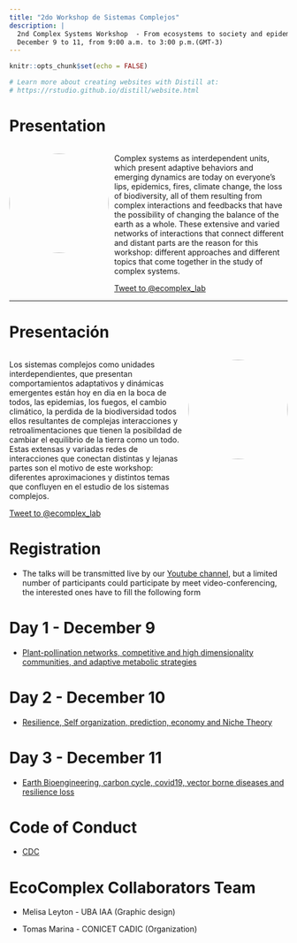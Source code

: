 ```yaml
---
title: "2do Workshop de Sistemas Complejos"
description: |
  2nd Complex Systems Workshop  - From ecosystems to society and epidemics.
  December 9 to 11, from 9:00 a.m. to 3:00 p.m.(GMT-3)
---
```

```r
knitr::opts_chunk$set(echo = FALSE)

# Learn more about creating websites with Distill at:
# https://rstudio.github.io/distill/website.html

```

# Presentation 

:::: {style="display: grid; grid-template-columns: 180px auto; grid-column-gap: 10px;"}

::: {}

<img src="img/LogoPIISCO_UNGS_m.png" style="width:180px;border-radius: 50%;"/>

:::

::: {}
Complex systems as interdependent units, which present adaptive behaviors and emerging dynamics are today on everyone's lips, epidemics, fires, climate change, the loss of biodiversity, all of them resulting from complex interactions and feedbacks that have the possibility of changing the balance of the earth as a whole. These extensive and varied networks of interactions that connect different and distant parts are the reason for this workshop: different approaches and different topics that come together in the study of complex systems.

<a href="https://twitter.com/intent/tweet?screen_name=ecomplex_lab&ref_src=twsrc%5Etfw" class="twitter-mention-button" data-show-count="false">Tweet to @ecomplex_lab</a><script async src="https://platform.twitter.com/widgets.js" charset="utf-8"></script>

:::

::::

---
# Presentación

:::: {style="display: grid; grid-template-columns: auto 180px; grid-column-gap: 10px;"}


::: {}

Los sistemas complejos como unidades interdependientes, que presentan comportamientos adaptativos y dinámicas emergentes están hoy en dia en la boca de todos, las epidemias, los fuegos, el cambio climático, la perdida de la biodiversidad todos ellos resultantes de complejas interacciones y retroalimentaciones que tienen la posibildad de cambiar el equilibrio de la tierra como un todo. Estas extensas y variadas redes de interacciones que conectan distintas y lejanas partes son el motivo de este workshop: diferentes aproximaciones y distintos temas que confluyen en el estudio de los sistemas complejos.

<a href="https://twitter.com/intent/tweet?screen_name=ecomplex_lab&ref_src=twsrc%5Etfw" class="twitter-mention-button" data-show-count="false">Tweet to @ecomplex_lab</a><script async src="https://platform.twitter.com/widgets.js" charset="utf-8"></script>

:::

::: {}

<img src="img/LogoPIISCO_UNGS_m.png" style="width:180px;border-radius: 50%;"/>

:::

::::

# Registration

- The talks will be transmitted live by our [Youtube channel](https://www.youtube.com/channel/UC-Ww0kQ1Ybnd7wETDA9BxMQ), but a limited number of participants could participate by meet video-conferencing, the interested ones have to fill the following form



# Day 1 - December 9

-  [Plant-pollination networks, competitive and high dimensionality communities, and adaptive metabolic strategies](dia1.html) 

# Day 2 - December 10 

- [Resilience, Self organization, prediction, economy and Niche Theory](dia2.html) 

# Day 3 - December 11 

- [Earth Bioengineering, carbon cycle, covid19, vector borne diseases and resilience loss](dia3.html) 

# Code of Conduct

- [CDC](cdc.html)

# EcoComplex Collaborators Team {.appendix} 

* Melisa Leyton - UBA IAA (Graphic design)

* Tomas Marina - CONICET CADIC (Organization)

